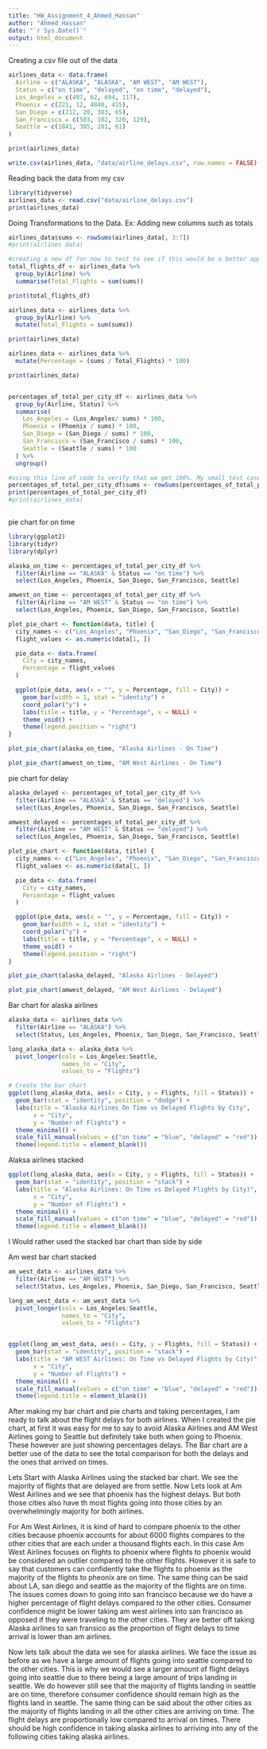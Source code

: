 ```yaml
---
title: "HW_Assignment_4_Ahmed_Hassan"
author: "Ahmed Hassan"
date: "`r Sys.Date()`"
output: html_document
---
```


Creating a csv file out of the data
```r
airlines_data <- data.frame(
  Airline = c("ALASKA", "ALASKA", "AM WEST", "AM WEST"),
  Status = c("on time", "delayed", "on time", "delayed"),
  Los_Angeles = c(497, 62, 694, 117),
  Phoenix = c(221, 12, 4840, 415),
  San_Diego = c(212, 20, 383, 65),
  San_Francisco = c(503, 102, 320, 129),
  Seattle = c(1841, 305, 201, 61)
)

print(airlines_data)

write.csv(airlines_data, "data/airline_delays.csv", row.names = FALSE)

```


Reading back the data from my csv
```r
library(tidyverse)
airlines_data <- read.csv("data/airline_delays.csv")
print(airlines_data)

```

Doing Transformations to the Data. Ex: Adding new columns such as totals 
```r
airlines_data$sums <- rowSums(airlines_data[, 3:7])
#print(airlines_data)

#creating a new df for now to test to see if this would be a better approach than having the total_flights row in the original df
total_flights_df <- airlines_data %>%
  group_by(Airline) %>%
  summarise(Total_Flights = sum(sums))

print(total_flights_df)

airlines_data <- airlines_data %>%
  group_by(Airline) %>%
  mutate(Total_Flights = sum(sums))

print(airlines_data)

airlines_data <- airlines_data %>%
  mutate(Percentage = (sums / Total_Flights) * 100)

print(airlines_data)


percentages_of_total_per_city_df <- airlines_data %>%
  group_by(Airline, Status) %>%
  summarise(
    Los_Angeles = (Los_Angeles/ sums) * 100,
    Phoenix = (Phoenix / sums) * 100,
    San_Diego = (San_Diego / sums) * 100,
    San_Francisco = (San_Francisco / sums) * 100,
    Seattle = (Seattle / sums) * 100
  ) %>%
  ungroup()

#using this line of code to verify that we get 100%. My small test case to show everything is going good so far. 
percentages_of_total_per_city_df$sums <- rowSums(percentages_of_total_per_city_df[, 3:7])
print(percentages_of_total_per_city_df)
#print(airlines_data)



```

pie chart for on time 
```r
library(ggplot2)
library(tidyr)
library(dplyr)

alaska_on_time <- percentages_of_total_per_city_df %>%
  filter(Airline == "ALASKA" & Status == "on time") %>%
  select(Los_Angeles, Phoenix, San_Diego, San_Francisco, Seattle)

amwest_on_time <- percentages_of_total_per_city_df %>%
  filter(Airline == "AM WEST" & Status == "on time") %>%
  select(Los_Angeles, Phoenix, San_Diego, San_Francisco, Seattle)

plot_pie_chart <- function(data, title) {
  city_names <- c("Los_Angeles", "Phoenix", "San_Diego", "San_Francisco", "Seattle")
  flight_values <- as.numeric(data[1, ])

  pie_data <- data.frame(
    City = city_names,
    Percentage = flight_values
  )

  ggplot(pie_data, aes(x = "", y = Percentage, fill = City)) +
    geom_bar(width = 1, stat = "identity") +
    coord_polar("y") +
    labs(title = title, y = "Percentage", x = NULL) +
    theme_void() +
    theme(legend.position = "right")
}

plot_pie_chart(alaska_on_time, "Alaska Airlines - On Time")

plot_pie_chart(amwest_on_time, "AM West Airlines - On Time")


```
pie chart for delay
```r
alaska_delayed <- percentages_of_total_per_city_df %>%
  filter(Airline == "ALASKA" & Status == "delayed") %>%
  select(Los_Angeles, Phoenix, San_Diego, San_Francisco, Seattle)

amwest_delayed <- percentages_of_total_per_city_df %>%
  filter(Airline == "AM WEST" & Status == "delayed") %>%
  select(Los_Angeles, Phoenix, San_Diego, San_Francisco, Seattle)

plot_pie_chart <- function(data, title) {
  city_names <- c("Los_Angeles", "Phoenix", "San_Diego", "San_Francisco", "Seattle")
  flight_values <- as.numeric(data[1, ])

  pie_data <- data.frame(
    City = city_names,
    Percentage = flight_values
  )

  ggplot(pie_data, aes(x = "", y = Percentage, fill = City)) +
    geom_bar(width = 1, stat = "identity") +
    coord_polar("y") +
    labs(title = title, y = "Percentage", x = NULL) +
    theme_void() +
    theme(legend.position = "right")
}

plot_pie_chart(alaska_delayed, "Alaska Airlines - Delayed")

plot_pie_chart(amwest_delayed, "AM West Airlines - Delayed")


```

Bar chart for alaska airlines
```r
alaska_data <- airlines_data %>%
  filter(Airline == "ALASKA") %>%
  select(Status, Los_Angeles, Phoenix, San_Diego, San_Francisco, Seattle)

long_alaska_data <- alaska_data %>%
  pivot_longer(cols = Los_Angeles:Seattle, 
               names_to = "City", 
               values_to = "Flights")

# Create the bar chart
ggplot(long_alaska_data, aes(x = City, y = Flights, fill = Status)) +
  geom_bar(stat = "identity", position = "dodge") +
  labs(title = "Alaska Airlines On Time vs Delayed Flights by City", 
       x = "City", 
       y = "Number of Flights") +
  theme_minimal() +
  scale_fill_manual(values = c("on time" = "blue", "delayed" = "red")) +
  theme(legend.title = element_blank())


```
Alaksa airlines stacked
```r
ggplot(long_alaska_data, aes(x = City, y = Flights, fill = Status)) +
  geom_bar(stat = "identity", position = "stack") +
  labs(title = "Alaska Airlines: On Time vs Delayed Flights by City)", 
       x = "City", 
       y = "Number of Flights") +
  theme_minimal() +
  scale_fill_manual(values = c("on time" = "blue", "delayed" = "red")) +
  theme(legend.title = element_blank())

```
I Would rather used the stacked bar chart than side by side 


Am west bar chart stacked
```r
am_west_data <- airlines_data %>%
  filter(Airline == "AM WEST") %>%
  select(Status, Los_Angeles, Phoenix, San_Diego, San_Francisco, Seattle)

long_am_west_data <- am_west_data %>%
  pivot_longer(cols = Los_Angeles:Seattle, 
               names_to = "City", 
               values_to = "Flights")


ggplot(long_am_west_data, aes(x = City, y = Flights, fill = Status)) +
  geom_bar(stat = "identity", position = "stack") +
  labs(title = "AM WEST Airlines: On Time vs Delayed Flights by City)", 
       x = "City", 
       y = "Number of Flights") +
  theme_minimal() +
  scale_fill_manual(values = c("on time" = "blue", "delayed" = "red")) +
  theme(legend.title = element_blank())

```



After making my bar chart and pie charts and taking percentages, I am ready to talk about the flight delays for both airlines. 
When I created the pie chart, at first it was easy for me to say to avoid Alaska Airlines and AM West Airlines going to Seattle but definitely take both when going to Phoenix. These however are just showing percentages delays. The Bar chart are a better use of the data to see the total comparison for both the delays and the ones that arrived on times. 

Lets Start with Alaska Airlines using the stacked bar chart. We see the majority of flights that are delayed are from settle. 
Now Lets look at Am West Airlines and we see that phoenix has the highest delays. But both those cities also have th most flights going into those cities by an overwhelmingly majority for both airlines. 

For Am West Airlines, it is kind of hard to compare phoenix to the other cities because phoenix accounts for about 6000 flights compares to the other cities that are each under a thousand flights each. In this case Am West Airlines focuses on flights to phoenix where flights to phoenix would be considered an outlier compared to the other flights. However it is safe to say that customers can confidently take the flights to phoenix as the majority of the flights to pheonix are on time. The same thing can be said about LA, san diego and seattle as the majority of the flights are on time. The issues comes down to going into san francisco because we do have a higher percentage of flight delays compared to the other cities. Consumer confidence might be lower taking am west airlines into san francisco as opposed if they were traveling to the other cities. They are better off taking Alaska airlines to san fransico as the proportion of flight delays to time arrival is lower than am airlines. 


Now lets talk about the data we see for alaska airlines. We face the issue as before as we have a large amount of flights going into seattle compared to the other cities. This is why we would see a larger amount of flight delays going into seattle due to there being a large amount of trips landing in seattle. We do however still see that the majority of flights landing in seattle are on time, therefore consumer confidence should remain high as the flights land in seattle. The same thing can be said about the other cities as the majority of flights landing in all the other cities are arriving on time. The flight delays are proportionally low compared to arrival on times. There should be high confidence in taking alaska airlines to arriving into any of the following cities taking alaska airlines. 






